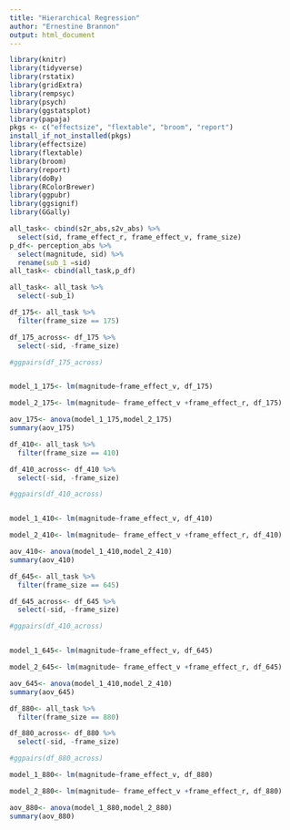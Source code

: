 ```yaml
---
title: "Hierarchical Regression"
author: "Ernestine Brannon"
output: html_document 
---
```

```r
library(knitr)
library(tidyverse)
library(rstatix)
library(gridExtra)
library(rempsyc)
library(psych)
library(ggstatsplot)
library(papaja)
pkgs <- c("effectsize", "flextable", "broom", "report")
install_if_not_installed(pkgs)
library(effectsize)
library(flextable)
library(broom)
library(report)
library(doBy)
library(RColorBrewer)
library(ggpubr)
library(ggsignif)
library(GGally)
```



```r
all_task<- cbind(s2r_abs,s2v_abs) %>% 
  select(sid, frame_effect_r, frame_effect_v, frame_size)
p_df<- perception_abs %>% 
  select(magnitude, sid) %>% 
  rename(sub_1 =sid)
all_task<- cbind(all_task,p_df)

all_task<- all_task %>% 
  select(-sub_1)
```

```r

df_175<- all_task %>% 
  filter(frame_size == 175)

df_175_across<- df_175 %>% 
  select(-sid, -frame_size)

#ggpairs(df_175_across)


model_1_175<- lm(magnitude~frame_effect_v, df_175)

model_2_175<- lm(magnitude~ frame_effect_v +frame_effect_r, df_175)

aov_175<- anova(model_1_175,model_2_175)
summary(aov_175)
```
```r

df_410<- all_task %>% 
  filter(frame_size == 410)

df_410_across<- df_410 %>% 
  select(-sid, -frame_size)

#ggpairs(df_410_across)


model_1_410<- lm(magnitude~frame_effect_v, df_410)

model_2_410<- lm(magnitude~ frame_effect_v +frame_effect_r, df_410)

aov_410<- anova(model_1_410,model_2_410)
summary(aov_410)
```

```r

df_645<- all_task %>% 
  filter(frame_size == 645)

df_645_across<- df_645 %>% 
  select(-sid, -frame_size)

#ggpairs(df_410_across)


model_1_645<- lm(magnitude~frame_effect_v, df_645)

model_2_645<- lm(magnitude~ frame_effect_v +frame_effect_r, df_645)

aov_645<- anova(model_1_410,model_2_410)
summary(aov_645)
```

```r

df_880<- all_task %>% 
  filter(frame_size == 880)

df_880_across<- df_880 %>% 
  select(-sid, -frame_size)

#ggpairs(df_880_across)

model_1_880<- lm(magnitude~frame_effect_v, df_880)

model_2_880<- lm(magnitude~ frame_effect_v +frame_effect_r, df_880)

aov_880<- anova(model_1_880,model_2_880)
summary(aov_880)

```






